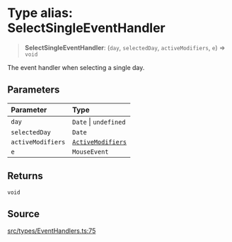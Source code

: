 # Type alias: SelectSingleEventHandler

> **SelectSingleEventHandler**: (`day`, `selectedDay`, `activeModifiers`, `e`) => `void`

The event handler when selecting a single day.

## Parameters

| Parameter | Type |
| :------ | :------ |
| `day` | `Date` \| `undefined` |
| `selectedDay` | `Date` |
| `activeModifiers` | [`ActiveModifiers`](/api/latest/type-aliases/ActiveModifiers.mdx) |
| `e` | `MouseEvent` |

## Returns

`void`

## Source

[src/types/EventHandlers.ts:75](https://github.com/gpbl/react-day-picker/blob/56bfb649e/src/types/EventHandlers.ts#L75)
